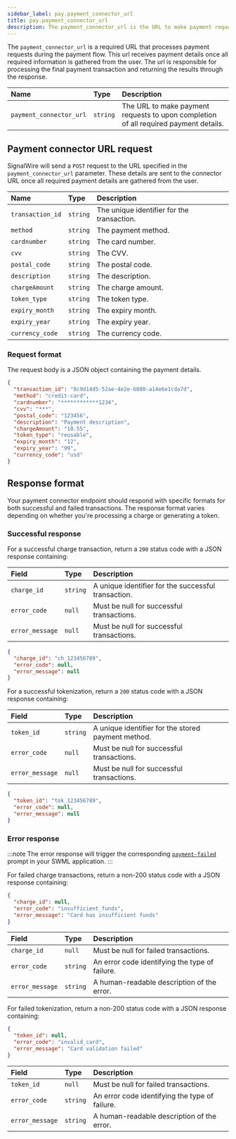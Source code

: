 ```yaml
---
sidebar_label: pay.payment_connector_url
title: pay.payment_connector_url
description: The payment_connector_url is the URL to make payment requests to upon completion of all required payment details.
---
```


[pay-method]: /swml/methods/pay
[pay-parameters]: /swml/methods/pay/parameters
[payment-step]: /swml/methods/pay/prompts#payment-steps

The `payment_connector_url` is a required URL that processes payment requests during the payment flow. 
This url receives payment details once all required information is gathered from the user. 
The url is responsible for processing the final payment transaction and returning the results through the response.


| Name | Type | Description |
|:-----|:-----|:------------|
| `payment_connector_url` | `string` | The URL to make payment requests to upon completion of all required payment details. |


## Payment connector URL request

SignalWire will send a `POST` request to the URL specified in the `payment_connector_url` parameter.
These details are sent to the connector URL once all required payment details are gathered from the user.

| Name | Type | Description |
|:-----|:-----|:------------|
| `transaction_id` | `string` | The unique identifier for the transaction. |
| `method` | `string` | The payment method. |
| `cardnumber` | `string` | The card number. |
| `cvv` | `string` | The CVV. |
| `postal_code` | `string` | The postal code. |
| `description` | `string` | The description. |
| `chargeAmount` | `string` | The charge amount. |
| `token_type` | `string` | The token type. |
| `expiry_month` | `string` | The expiry month. |
| `expiry_year` | `string` | The expiry year. |
| `currency_code` | `string` | The currency code. |


### Request format

The request body is a JSON object containing the payment details.


```json title="Request Body Example"
{
  "transaction_id": "8c9d14d5-52ae-4e2e-b880-a14e6e1cda7d",
  "method": "credit-card",
  "cardnumber": "************1234",
  "cvv": "***",
  "postal_code": "123456",
  "description": "Payment description",
  "chargeAmount": "10.55",
  "token_type": "reusable",
  "expiry_month": "12",
  "expiry_year": "99",
  "currency_code": "usd"
}
```


## Response format

Your payment connector endpoint should respond with specific formats for both successful and failed transactions. 
The response format varies depending on whether you're processing a charge or generating a token.

### Successful response

<Tabs>
<TabItem value="charge" label="Successful standard card charge">

For a successful charge transaction, return a `200` status code with a JSON response containing:


| Field | Type | Description |
|:------|:-----|:------------|
| `charge_id` | `string` | A unique identifier for the successful transaction. |
| `error_code` | `null` | Must be null for successful transactions. |
| `error_message` | `null` | Must be null for successful transactions. |


```json
{
  "charge_id": "ch_123456789",
  "error_code": null,
  "error_message": null
}
```


</TabItem>
<TabItem value="token" label="Successful tokenized card payment">

For a successful tokenization, return a `200` status code with a JSON response containing:


| Field | Type | Description |
|:------|:-----|:------------|
| `token_id` | `string` | A unique identifier for the stored payment method. |
| `error_code` | `null` | Must be null for successful transactions. |
| `error_message` | `null` | Must be null for successful transactions. |

```json
{
  "token_id": "tok_123456789",
  "error_code": null,
  "error_message": null
}
```

</TabItem>
</Tabs>

### Error response

:::note
The error response will trigger the corresponding [`payment-failed`][payment-step] prompt in your SWML application.
:::

<Tabs>
<TabItem value="charge" label="Failed standard card charge">

For failed charge transactions, return a non-200 status code with a JSON response containing:

```json
{
  "charge_id": null,
  "error_code": "insufficient_funds",
  "error_message": "Card has insufficient funds"
}
```

| Field | Type | Description |
|:------|:-----|:------------|
| `charge_id` | `null` | Must be null for failed transactions. |
| `error_code` | `string` | An error code identifying the type of failure. |
| `error_message` | `string` | A human-readable description of the error. |

</TabItem>
<TabItem value="token" label="Failed tokenized card payment">

For failed tokenization, return a non-200 status code with a JSON response containing:

```json
{
  "token_id": null,
  "error_code": "invalid_card",
  "error_message": "Card validation failed"
}
```

| Field | Type | Description |
|:------|:-----|:------------|
| `token_id` | `null` | Must be null for failed transactions. |
| `error_code` | `string` | An error code identifying the type of failure. |
| `error_message` | `string` | A human-readable description of the error. |

</TabItem>
</Tabs>
